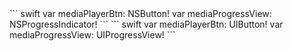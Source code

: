 
<PlatformWrapper platform="macos">
``` swift
var mediaPlayerBtn: NSButton!
var mediaProgressView: NSProgressIndicator!
```
</PlatformWrapper>
<PlatformWrapper platform="ios">
``` swift
var mediaPlayerBtn: UIButton!
var mediaProgressView: UIProgressView!
```
</PlatformWrapper>